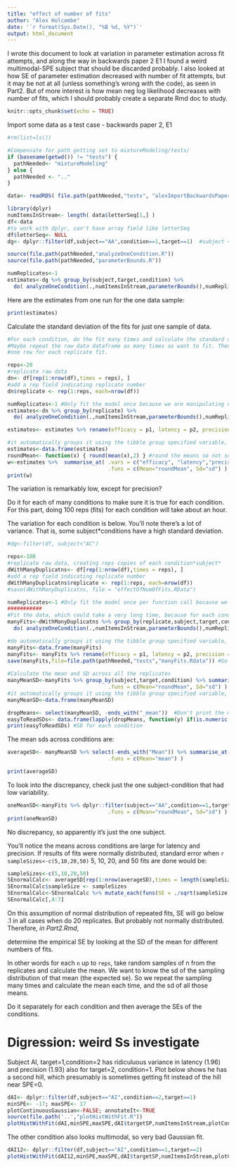 ```yaml
---
title: "effect of number of fits"
author: "Alex Holcombe"
date: '`r format(Sys.Date(), "%B %d, %Y")`'
output: html_document
---
```


I wrote this document to look at variation in parameter estimation across fit attempts, and along the way in backwards paper 2 E1 I found a weird multimodal-SPE subject that should be discarded probably. I also looked at how SE of parameter estimation decreased with number of fit attempts, but it may be not at all (unless something's wrong with the code), as seen in Part2. But of more interest is how mean neg log likelihood decreases with number of fits, which I should probably create a separate Rmd doc to study.

```r
knitr::opts_chunk$set(echo = TRUE)
```

Import some data as a test case - backwards paper 2, E1

```r
#rm(list=ls())

#Compensate for path getting set to mixtureModeling/tests/
if (basename(getwd()) != "tests") {
  pathNeeded<- "mixtureModeling"
} else { 
  pathNeeded <- ".." 
}

data<- readRDS( file.path(pathNeeded,"tests", "alexImportBackwardsPaper2E1.Rdata") ) #.mat file been preprocessed into melted long dataframe
```


```r

library(dplyr)
numItemsInStream<- length( data$letterSeq[1,] )  
df<-data
#to work with dplyr, can't have array field like letterSeq
df$letterSeq<- NULL
dg<- dplyr::filter(df,subject=="AA",condition==1,target==1)  #subject < "AC") #Otherwise will take long time to run the preliminary examples 

source(file.path(pathNeeded,"analyzeOneCondition.R"))
source(file.path(pathNeeded,"parameterBounds.R"))

numReplicates<-1
estimates<-dg %>% group_by(subject,target,condition) %>% 
  do( analyzeOneCondition(.,numItemsInStream,parameterBounds(),numReplicates) )
```

Here are the estimates from one run for the one data sample:
```r
print(estimates)
```

Calculate the standard deviation of the fits for just one sample of data. 

```r

#For each condition, do the fit many times and calculate the standard deviation
#Maybe repeat the raw data dataframe as many times as want to fit. Then group by *replicate* and so get
#one row for each replicate fit.

reps<-20
#replicate raw data
dn<- df[rep(1:nrow(df),times = reps), ]
#add a rep field indicating replicate number
dn$replicate <- rep(1:reps, each=nrow(df))

numReplicates<-1 #Only fit the model once because we are manipulating number of fits with reps
estimates<-dn %>% group_by(replicate) %>% 
  do( analyzeOneCondition(.,numItemsInStream,parameterBounds(),numReplicates) )

estimates<- estimates %>% rename(efficacy = p1, latency = p2, precision = p3)

#it automatically groups it using the tibble group specified variable, so get rid of that by changing to dataframe
estimates<-data.frame(estimates)
roundMean<- function(x) { round(mean(x),2) } #round the means so not so long to read
w<-estimates %>%  summarise_at( .vars = c("efficacy", "latency","precision"),
                                .funs = c(Mean="roundMean", Sd="sd") )
print(w)

```

The variation is remarkably low, except for precision?

Do it for each of many conditions to make sure it is true for each condition. 
For this part, doing 100 reps (fits) for each condition will take about an hour.

The variation for each condition is below. You'll note there's a lot of variance. That is, some subject*conditions have a high standard deviation.

```r

#dg<-filter(df, subject<"AC")

reps<-100
#replicate raw data, creating reps copies of each condition*subject*
dWithManyDuplicatns<- df[rep(1:nrow(df),times = reps), ]
#add a rep field indicating replicate number
dWithManyDuplicatns$replicate <- rep(1:reps, each=nrow(df))
#save(dWithManyDuplicatns, file = "effectOfNumOfFits.RData")

numReplicates<-1 #Only fit the model once per function call because we are manipulating number of fits with reps, not numReplicates
###########
#Fit the data, which could take a very long time, because for each condition there are reps duplications
manyFits<-dWithManyDuplicatns %>% group_by(replicate,subject,target,condition) %>% 
  do( analyzeOneCondition(.,numItemsInStream,parameterBounds(),numReplicates) )

#do automatically groups it using the tibble group specified variable, so get rid of that by changing to dataframe
manyFits<-data.frame(manyFits)
manyFits<- manyFits %>% rename(efficacy = p1, latency = p2, precision = p3)
save(manyFits,file=file.path(pathNeeded,"tests","manyFits.Rdata")) #So can be used by Part2 to sample different subsets to get a sense of SD of mean for different subset sizes
  
#Calculate the mean and SD across all the replicates
manyMeanSD<-manyFits %>% group_by(subject,target,condition) %>% summarise_at( .vars = c("efficacy", "latency","precision"),
                                .funs = c(Mean="roundMean", Sd="sd") )
#it automatically groups it using the tibble group specified variable, so get rid of that by changing to dataframe
manyMeanSD<-data.frame(manyMeanSD)

dropMeans<- select(manyMeanSD, -ends_with("_mean"))  #Don't print the means as then can't see important stuff in single line
easyToReadSDs<- data.frame(lapply(dropMeans, function(y) if(is.numeric(y)) round(y, 2) else y)) #round numeric columns
print(easyToReadSDs) #SD for each condition
```

The mean sds across conditions are:
```r

averageSD<- manyMeanSD %>% select(-ends_with("Mean")) %>% summarise_at( .vars = c("efficacy_Sd", "latency_Sd","precision_Sd"),
                                .funs = c(Mean="mean") )

print(averageSD)
```

To look into the discrepancy, check just the one subject-condition that had low variability.

```r

oneMeanSD<-manyFits %>% dplyr::filter(subject=="AA",condition==1,target==1) %>% summarise_at( .vars = c("efficacy", "latency","precision"),
                                .funs = c(Mean="roundMean", Sd="sd") )
print(oneMeanSD)
```

No discrepancy, so apparently it's just the one subject.

You'll notice the means across conditions are large for latency and precision. If results of fits were normally distributed, standard error when `r sampleSizes<-c(5,10,20,50)` 5, 10, 20, and 50 fits are done would be:

```r
sampleSizes<-c(5,10,20,50)
SEnormalCalc<- averageSD[rep(1:nrow(averageSD),times = length(sampleSizes)), ]
SEnormalCalc$sampleSize <- sampleSizes
SEnormalCalc<-SEnormalCalc %>% mutate_each(funs(SE = ./sqrt(sampleSize)), -sampleSize)
SEnormalCalc[,4:7]
```

On this assumption of normal distribution of repeated fits, SE will go below .1 in all cases when do 20 replicates. But probably not normally distributed. Therefore, *in Part2.Rmd*,

determine the empirical SE by looking at the SD of the mean for different numbers of fits.

In other words for each `n` up to `reps`, take random samples of n from the replicates and
calculate the mean. We want to know the sd of the sampling distribution of that mean (the expected se). So we repeat the sampling many times and calculate the mean each time, and the sd of all those means.

Do it separately for each condition and then average the SEs of the conditions.

# Digression: weird Ss investigate

Subject AI, target=1,condition=2 has ridiculuous variance in latency (1.96) and precision (1.93) also for target=2, condition=1.  Plot below shows he has a second hill, which presumably is sometimes getting fit instead of the hill near SPE=0.

```r

dAI<- dplyr::filter(df,subject=="AI",condition==2,target==1)  
minSPE<- -17; maxSPE<- 17
plotContinuousGaussian<-FALSE; annotateIt<-TRUE
source(file.path('..',"plotHistWithFit.R"))
plotHistWithFit(dAI,minSPE,maxSPE,dAI$targetSP,numItemsInStream,plotContinuousGaussian,annotateIt)
```
The other condition also looks multimodal, so very bad Gaussian fit.
```r
dAI12<- dplyr::filter(df,subject=="AI",condition==1,target==2)  
plotHistWithFit(dAI12,minSPE,maxSPE,dAI$targetSP,numItemsInStream,plotContinuousGaussian,annotateIt)
```
